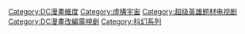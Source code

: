 {{Catmain}}
[[Category:DC漫畫維度|Category:DC漫畫維度]]
[[Category:虛構宇宙|Category:虛構宇宙]]
[[Category:超级英雄题材电视剧|Category:超级英雄题材电视剧]]
[[Category:DC漫畫改編電視劇|Category:DC漫畫改編電視劇]]
[[Category:科幻系列|Category:科幻系列]]